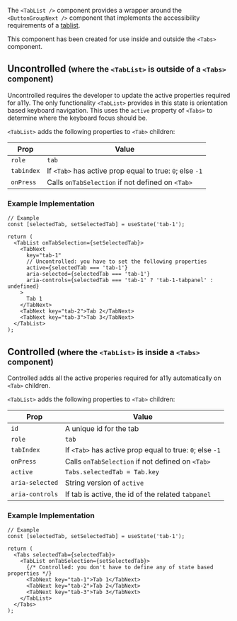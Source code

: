 The `<TabList />` component provides a wrapper around the `<ButtonGroupNext />` component that
implements the accessibility requirements of a
[tablist](https://www.w3.org/WAI/ARIA/apg/patterns/tabs/).

This component has been created for use inside and outside the `<Tabs>` component.

## Uncontrolled <small>(where the `<TabList>` is outside of a `<Tabs>` component)</small>

Uncontrolled requires the developer to update the active properties required for a11y. The only
functionality `<TabList>` provides in this state is orientation based keyboard navigation. This uses
the `active` property of `<Tabs>` to determine where the keyboard focus should be.

`<TabList>` adds the following properties to `<Tab>` children:

| Prop       | Value                                                    |
| ---------- | -------------------------------------------------------- |
| `role`     | `tab`                                                    |
| `tabindex` | If `<Tab>` has active prop equal to true: `0`; else `-1` |
| `onPress`  | Calls `onTabSelection` if not defined on `<Tab>`         |

### Example Implementation

```tsx
// Example
const [selectedTab, setSelectedTab] = useState('tab-1');

return (
  <TabList onTabSelection={setSelectedTab}>
    <TabNext
      key="tab-1"
      // Uncontrolled: you have to set the following properties
      active={selectedTab === 'tab-1'}
      aria-selected={selectedTab === 'tab-1'}
      aria-controls={selectedTab === 'tab-1' ? 'tab-1-tabpanel' : undefined}
    >
      Tab 1
    </TabNext>
    <TabNext key="tab-2">Tab 2</TabNext>
    <TabNext key="tab-3">Tab 3</TabNext>
  </TabList>
);
```

## Controlled <small>(where the `<TabList>` is inside a `<Tabs>` component)</small>

Controlled adds all the active properies required for a11y automatically on `<Tab>` children.

`<TabList>` adds the following properties to `<Tab>` children:

| Prop            | Value                                                    |
| --------------- | -------------------------------------------------------- |
| `id`            | A unique id for the tab                                  |
| `role`          | `tab`                                                    |
| `tabIndex`      | If `<Tab>` has active prop equal to true: `0`; else `-1` |
| `onPress`       | Calls `onTabSelection` if not defined on `<Tab>`         |
| `active`        | `Tabs.selectedTab = Tab.key`                             |
| `aria-selected` | String version of `active`                               |
| `aria-controls` | If tab is active, the id of the related `tabpanel`       |

### Example Implementation

```tsx
// Example
const [selectedTab, setSelectedTab] = useState('tab-1');

return (
  <Tabs selectedTab={selectedTab}>
    <TabList onTabSelection={setSelectedTab}>
      {/* Controlled: you don't have to define any of state based properties */}
      <TabNext key="tab-1">Tab 1</TabNext>
      <TabNext key="tab-2">Tab 2</TabNext>
      <TabNext key="tab-3">Tab 3</TabNext>
    </TabList>
  </Tabs>
);
```
